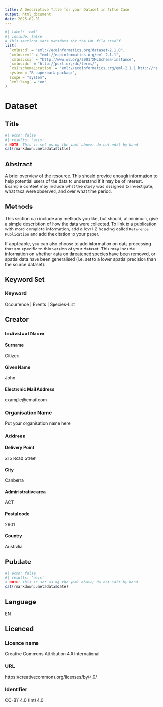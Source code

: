 ```yaml
---
title: A Descriptive Title for your Dataset in Title Case
output: html_document
date: 2025-02-01
---
```

<!--
This is a metadata template in .Rmd format, which has been formatted such that it can render either to the `output` specified in the yaml section (above) AND to Ecological Meta-language (EML) using the {delma} R package. Sections can be added, re-arranged or removed to suit the dataset being described. Some features to be aware of:

- Headings are converted to camelCase for use as EML tags
- Header level sets the degree of nestedness for those tags
- Code blocks whose name corresponds to a present EML tag are used to set attributes for that tag using `list()`

You can delete this section if you want. See https:://delma.ala.org.au for further details.
-->

```r
#| label: 'eml'
#| include: false
# This sections sets metadata for the EML file itself
list(
  `xmlns:d` = "eml://ecoinformatics.org/dataset-2.1.0",
  `xmlns:eml` = "eml://ecoinformatics.org/eml-2.1.1",
  `xmlns:xsi` = "http://www.w3.org/2001/XMLSchema-instance",
  `xmlns:dc` = "http://purl.org/dc/terms/",
  `xsi:schemaLocation` = "eml://ecoinformatics.org/eml-2.1.1 http://rs.gbif.org/schema/eml-gbif-profile/1.3/eml-gbif-profile.xsd",
  system = "R-paperbark-package",
  scope = "system",
  `xml:lang` = "en"  
)
```

# Dataset

## Title
```r
#| echo: false
#| results: 'asis'
# NOTE: This is set using the yaml above; do not edit by hand
cat(rmarkdown::metadata$title)
```


## Abstract
A brief overview of the resource. This should provide enough information to help potential users of the data to understand if it may be of interest. Example content may include what the study was designed to investigate, what taxa were observed, and over what time period.


## Methods
This section can include any methods you like, but should, at minimum, give a simple description of how the data were collected. To link to a publication with more complete information, add a level-2 heading called `Reference Publication` and add the citation to your paper.

If applicable, you can also choose to add information on data processing that are specific to this version of your dataset. This may include information on whether data on threatened species have been removed, or spatial data have been generalised (i.e. set to a lower spatial precision than the source dataset).


## Keyword Set

### Keyword
Occurrence | Events | Species-List


## Creator

### Individual Name

#### Surname
Citizen

#### Given Name
John

#### Electronic Mail Address
example@email.com


### Organisation Name
Put your organisation name here

### Address

#### Delivery Point
215 Road Street

#### City
Canberra

#### Administrative area
ACT

#### Postal code
2601

#### Country
Australia


## Pubdate
```r
#| echo: false
#| results: 'asis'
# NOTE: This is set using the yaml above; do not edit by hand
cat(rmarkdown::metadata$date)
```


## Language
EN

## Licenced

### Licence name
Creative Commons Attribution 4.0 International

### URL
https://creativecommons.org/licenses/by/4.0/

### Identifier
CC-BY 4.0 (Int) 4.0

